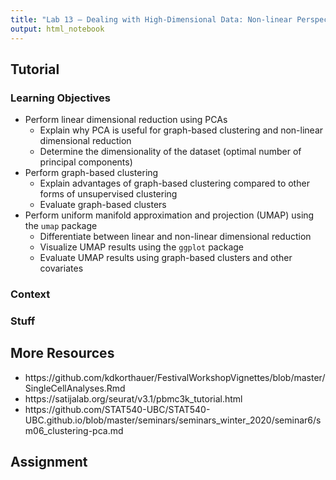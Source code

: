 ```yaml
---
title: "Lab 13 – Dealing with High-Dimensional Data: Non-linear Perspectives"
output: html_notebook
---
```


## Tutorial

### Learning Objectives

- Perform linear dimensional reduction using PCAs
  - Explain why PCA is useful for graph-based clustering and non-linear dimensional reduction
  - Determine the dimensionality of the dataset (optimal number of principal components)
- Perform graph-based clustering
  - Explain advantages of graph-based clustering compared to other forms of unsupervised clustering
  - Evaluate graph-based clusters
- Perform uniform manifold approximation and projection (UMAP) using the `umap` package
  - Differentiate between linear and non-linear dimensional reduction
  - Visualize UMAP results using the `ggplot` package
  - Evaluate UMAP results using graph-based clusters and other covariates

### Context

### Stuff

## More Resources

- https://github.com/kdkorthauer/FestivalWorkshopVignettes/blob/master/SingleCellAnalyses.Rmd
- https://satijalab.org/seurat/v3.1/pbmc3k_tutorial.html
- https://github.com/STAT540-UBC/STAT540-UBC.github.io/blob/master/seminars/seminars_winter_2020/seminar6/sm06_clustering-pca.md

## Assignment
